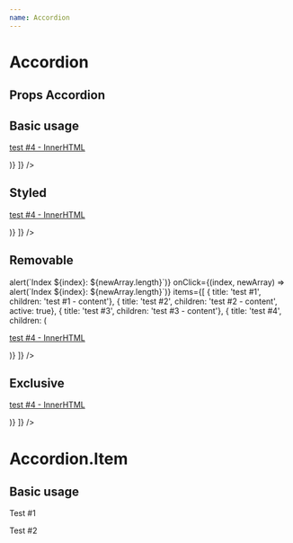 ```yaml
---
name: Accordion
---
```



# Accordion

## Props Accordion
<Props of={Accordion} />

## Basic usage

<Playground>
  <Accordion items={[
      { title: 'test #1', children: 'test #1 - content'},
      { title: 'test #2', children: 'test #2 - content'},
      { title: 'test #3', children: 'test #3 - content'},
      { title: 'test #4', children: (<p><a href='#'>test #4 - InnerHTML</a></p>)}
    ]} />
</Playground>

## Styled

<Playground>
  <Accordion
    size='large'
    kind='styled'
    items={[
      { title: 'test #1', children: 'test #1 - content'},
      { title: 'test #2', children: 'test #2 - content'},
      { title: 'test #3', children: 'test #3 - content'},
      { title: 'test #4', children: (<p><a href='#'>test #4 - InnerHTML</a></p>)}
    ]} />
</Playground>

## Removable

<Playground>
  <Accordion
    removable
    onDelete={(index, newArray) => alert(`Index ${index}: ${newArray.length}`)}
    onClick={(index, newArray) => alert(`Index ${index}: ${newArray.length}`)}
    items={[
      { title: 'test #1', children: 'test #1 - content'},
      { title: 'test #2', children: 'test #2 - content', active: true},
      { title: 'test #3', children: 'test #3 - content'},
      { title: 'test #4', children: (<p><a href='#'>test #4 - InnerHTML</a></p>)}
    ]} />
</Playground>

## Exclusive

<Playground>
  <Accordion
    exclusive
    items={[
      { title: 'test #1', children: 'test #1 - content'},
      { title: 'test #2', children: 'test #2 - content'},
      { title: 'test #3', children: 'test #3 - content'},
      { title: 'test #4', children: (<p><a href='#'>test #4 - InnerHTML</a></p>)}
    ]} />
</Playground>


# Accordion.Item

## Basic usage
<Playground>
  <Accordion removable kind='styled'>
    <Accordion.Item title="test #1" active={false} index={0} onClick={alert} onDelete={alert}>
      <p>Test #1</p>
    </Accordion.Item>
    <Accordion.Item title="test #2" active index={1} onClick={alert} onDelete={alert}>
      <p>Test #2</p>
    </Accordion.Item>
  </Accordion>
</Playground>
